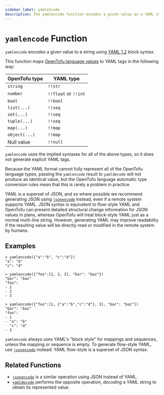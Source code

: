 ```yaml
---
sidebar_label: yamlencode
description: The yamlencode function encodes a given value as a YAML string.
---
```


# `yamlencode` Function

`yamlencode` encodes a given value to a string using
[YAML 1.2](https://yaml.org/spec/1.2/spec.html) block syntax.

This function maps
[OpenTofu language values](../../language/expressions/types.mdx)
to YAML tags in the following way:

| OpenTofu type | YAML type            |
| -------------- | -------------------- |
| `string`       | `!!str`              |
| `number`       | `!!float` or `!!int` |
| `bool`         | `!!bool`             |
| `list(...)`    | `!!seq`              |
| `set(...)`     | `!!seq`              |
| `tuple(...)`   | `!!seq`              |
| `map(...)`     | `!!map`              |
| `object(...)`  | `!!map`              |
| Null value     | `!!null`             |

`yamlencode` uses the implied syntaxes for all of the above types, so it does
not generate explicit YAML tags.

Because the YAML format cannot fully represent all of the OpenTofu language
types, passing the `yamlencode` result to `yamldecode` will not produce an
identical value, but the OpenTofu language automatic type conversion rules
mean that this is rarely a problem in practice.

YAML is a superset of JSON, and so where possible we recommend generating
JSON using [`jsonencode`](../../language/functions/jsonencode.mdx) instead, even if
a remote system supports YAML. JSON syntax is equivalent to flow-style YAML
and OpenTofu can present detailed structural change information for JSON
values in plans, whereas OpenTofu will treat block-style YAML just as a normal
multi-line string. However, generating YAML may improve readability if the
resulting value will be directly read or modified in the remote system by
humans.

## Examples

```
> yamlencode({"a":"b", "c":"d"})
"a": "b"
"c": "d"

> yamlencode({"foo":[1, 2, 3], "bar": "baz"})
"bar": "baz"
"foo":
- 1
- 2
- 3

> yamlencode({"foo":[1, {"a":"b","c":"d"}, 3], "bar": "baz"})
"bar": "baz"
"foo":
- 1
- "a": "b"
  "c": "d"
- 3
```

`yamlencode` always uses YAML's "block style" for mappings and sequences, unless
the mapping or sequence is empty. To generate flow-style YAML, use
[`jsonencode`](../../language/functions/jsonencode.mdx) instead: YAML flow-style is a superset
of JSON syntax.

## Related Functions

- [`jsonencode`](../../language/functions/jsonencode.mdx) is a similar operation using JSON instead
  of YAML.
- [`yamldecode`](../../language/functions/yamldecode.mdx) performs the opposite operation, _decoding_
  a YAML string to obtain its represented value.
